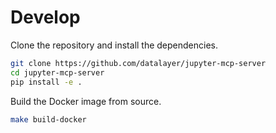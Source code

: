# Develop

Clone the repository and install the dependencies.

```bash
git clone https://github.com/datalayer/jupyter-mcp-server
cd jupyter-mcp-server
pip install -e .
```

Build the Docker image from source.

```bash
make build-docker
```
